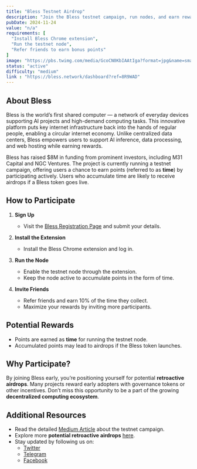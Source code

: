 ```yaml
---
title: "Bless Testnet Airdrop"
description: "Join the Bless testnet campaign, run nodes, and earn rewards in the form of time. Be among the first to claim potential future airdrops."
pubDate: 2024-11-24
value: "n/a"
requirements: [
  "Install Bless Chrome extension",
  "Run the testnet node",
  "Refer friends to earn bonus points"
]
image: "https://pbs.twimg.com/media/GcoCN0KbIAAtIga?format=jpg&name=small"
status: "active"
difficulty: "medium"
link : "https://bless.network/dashboard?ref=8R9WAD"
---
```


## About Bless

Bless is the world’s first shared computer — a network of everyday devices supporting AI projects and high-demand computing tasks. This innovative platform puts key internet infrastructure back into the hands of regular people, enabling a circular internet economy. Unlike centralized data centers, Bless empowers users to support AI inference, data processing, and web hosting while earning rewards.

Bless has raised $8M in funding from prominent investors, including M31 Capital and NGC Ventures. The project is currently running a testnet campaign, offering users a chance to earn points (referred to as **time**) by participating actively. Users who accumulate time are likely to receive airdrops if a Bless token goes live.

## How to Participate

1. **Sign Up**
   - Visit the [Bless Registration Page](https://bless.network/dashboard?ref=8R9WAD) and submit your details.

2. **Install the Extension**
   - Install the Bless Chrome extension and log in.

3. **Run the Node**
   - Enable the testnet node through the extension.
   - Keep the node active to accumulate points in the form of time.

4. **Invite Friends**
   - Refer friends and earn 10% of the time they collect.
   - Maximize your rewards by inviting more participants.

## Potential Rewards

- Points are earned as **time** for running the testnet node.
- Accumulated points may lead to airdrops if the Bless token launches.

## Why Participate?

By joining Bless early, you’re positioning yourself for potential **retroactive airdrops**. Many projects reward early adopters with governance tokens or other incentives. Don’t miss this opportunity to be a part of the growing **decentralized computing ecosystem**.

## Additional Resources

- Read the detailed [Medium Article](#) about the testnet campaign.
- Explore more **potential retroactive airdrops** [here](#).
- Stay updated by following us on:
  - [Twitter](#)
  - [Telegram](#)
  - [Facebook](#)
